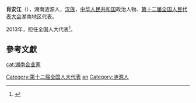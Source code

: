 '''肖安江'''（{{bd|1963年||}}），湖南涟源人，[[汉族|汉族]]，[[中华人民共和国|中华人民共和国]]政治人物、[[第十二届全国人民代表大会|第十二届全国人民代表大会]]湖南地区代表。

2013年，担任全国人大代表<ref>{{cite news|title=全国人大代表信息-肖安江|url= http://210.82.31.1:8084/delegate/viewDelegate.action?dbid=121689|accessdate=2013-04-05|newspaper=全国人大网}}{{Dead link|date=2020年1月 |bot=InternetArchiveBot |fix-attempted=yes }}</ref>。

==參考文獻==
{{reflist}}
{{中国政治人物小作品}}
{{DEFAULTSORT:Xiao anjiang}}
[[Category:第十二届全国人大代表|Category:第十二届全国人大代表]]
[[Category:肖姓|an]]
[[Category:涟源人|Category:涟源人]]
[[cat:湖南企业家|cat:湖南企业家]]